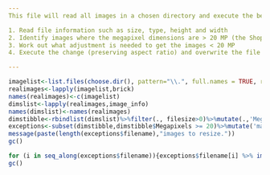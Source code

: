 ---
This file will read all images in a chosen directory and execute the below steps.

1. Read file information such as size, type, height and width
2. Identify images where the megapixel dimensions are > 20 MP (the Shopify maximum)
3. Work out what adjustment is needed to get the images < 20 MP
4. Execute the change (preserving aspect ratio) and overwrite the file in the original directory with the updated version

---

```{r dimchecker, include = FALSE, echo = FALSE}
imagelist<-list.files(choose.dir(), pattern="\\.", full.names = TRUE, recursive = FALSE)
realimages<-lapply(imagelist,brick)
names(realimages)<-c(imagelist)
dimslist<-lapply(realimages,image_info)
names(dimslist)<-names(realimages)
dimstibble<-rbindlist(dimslist)%>%filter(., filesize>0)%>%mutate(.,'Megapixels' = (.$width*.$height)/1000000,'filename' = c(names(realimages)))%>%relocate(.,'filename', .before = 'format')
exceptions<-subset(dimstibble,dimstibble$Megapixels >= 20)%>%mutate('maxparam' = pmax(.$width, .$height),'factor' = 2050/maxparam, 'new height' = height/factor, 'new width' = width/factor, 'resizeval' = percent(round(1-factor,2)))
message(paste(length(exceptions$filename),"images to resize."))
gc()
```

```{r imageresize, include = FALSE, echo = FALSE}
for (i in seq_along(exceptions$filename)){exceptions$filename[i] %>% image_read() %>% image_resize(.,exceptions$resizeval[i]) %>% image_write(.,exceptions$filename[i])}
gc()
```

